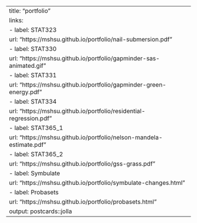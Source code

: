 ---
title: "portfolio"
links:
  - label: STAT323
    url: "https://mshsu.github.io/portfolio/nail-submersion.pdf"
  - label: STAT330
    url: "https://mshsu.github.io/portfolio/gapminder-sas-animated.gif"
  - label: STAT331
    url: "https://mshsu.github.io/portfolio/gapminder-green-energy.pdf"
  - label: STAT334
    url: "https://mshsu.github.io/portfolio/residential-regression.pdf"
  - label: STAT365_1
    url: "https://mshsu.github.io/portfolio/nelson-mandela-estimate.pdf"
  - label: STAT365_2
    url: "https://mshsu.github.io/portfolio/gss-grass.pdf"
  - label: Symbulate
    url: "https://mshsu.github.io/portfolio/symbulate-changes.html"
  - label: Probasets
    url: "https://mshsu.github.io/portfolio/probasets.html"
output: postcards::jolla
---